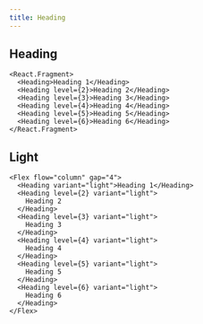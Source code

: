 ```yaml
---
title: Heading
---
```


## Heading

```tsx preview
<React.Fragment>
  <Heading>Heading 1</Heading>
  <Heading level={2}>Heading 2</Heading>
  <Heading level={3}>Heading 3</Heading>
  <Heading level={4}>Heading 4</Heading>
  <Heading level={5}>Heading 5</Heading>
  <Heading level={6}>Heading 6</Heading>
</React.Fragment>
```

## Light

```tsx preview
<Flex flow="column" gap="4">
  <Heading variant="light">Heading 1</Heading>
  <Heading level={2} variant="light">
    Heading 2
  </Heading>
  <Heading level={3} variant="light">
    Heading 3
  </Heading>
  <Heading level={4} variant="light">
    Heading 4
  </Heading>
  <Heading level={5} variant="light">
    Heading 5
  </Heading>
  <Heading level={6} variant="light">
    Heading 6
  </Heading>
</Flex>
```
